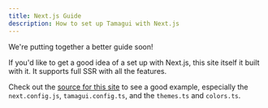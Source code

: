 ```yaml
---
title: Next.js Guide
description: How to set up Tamagui with Next.js
---
```


<Notice>We're putting together a better guide soon!</Notice>

If you'd like to get a good idea of a set up with Next.js, this site itself it built with it. It supports full SSR with all the features.

Check out the [source for this site](https://github.com/tamagui/tamagui/tree/master/packages/site) to see a good example, especially the `next.config.js`, `tamagui.config.ts`, and the `themes.ts` and `colors.ts`.

